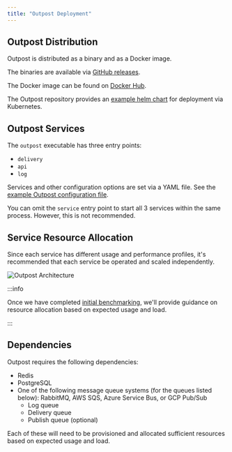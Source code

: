 ```yaml
---
title: "Outpost Deployment"
---
```


## Outpost Distribution

Outpost is distributed as a binary and as a Docker image.

The binaries are available via [GitHub releases](https://github.com/hookdeck/outpost/releases).

The Docker image can be found on [Docker Hub](https://hub.docker.com/r/hookdeck/outpost/tags).

The Outpost repository provides an [example helm chart](https://github.com/hookdeck/outpost/tree/main/examples/kubernetes) for deployment via Kubernetes.

## Outpost Services

The `outpost` executable has three entry points:

- `delivery`
- `api`
- `log`

Services and other configuration options are set via a YAML file. See the [example Outpost configuration file](https://github.com/hookdeck/outpost/tree/main/.outpost.yaml.example).

You can omit the `service` entry point to start all 3 services within the same process. However, this is not recommended.

## Service Resource Allocation

Since each service has different usage and performance profiles, it's recommended that each service be operated and scaled independently.

![Outpost Architecture](../../public/images/architecture.png)

:::info

Once we have completed [initial benchmarking](https://github.com/hookdeck/outpost/issues/207), we'll provide guidance on resource allocation based on expected usage and load.

:::

## Dependencies

Outpost requires the following dependencies:

- Redis
- PostgreSQL
- One of the following message queue systems (for the queues listed below): RabbitMQ, AWS SQS, Azure Service Bus, or GCP Pub/Sub
  - Log queue
  - Delivery queue
  - Publish queue (optional)

Each of these will need to be provisioned and allocated sufficient resources based on expected usage and load.
